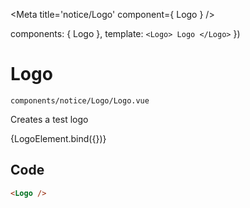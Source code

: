 
<Meta
  title='notice/Logo'
  component={ Logo }
/>

  components: { Logo },
  template: `
    <Logo>
      Logo
    </Logo>
  `
})

# Logo
```components/notice/Logo/Logo.vue```

Creates a test logo

<Preview withToolbar="true">
  <Story name='LogoStory'>
    {LogoElement.bind({})}
  </Story>
</Preview>

<Props story="LogoStory" />

## Code
```html
<Logo />
```

